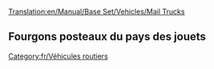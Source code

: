 [[Translation:en/Manual/Base Set/Vehicles/Mail Trucks]]

{{fr/Vehicule routier|nom     = Fourgon postal MPS
  |img      = MPS_Mail_Truck.png
  |prix     =  4 715£ (9 430$)
  |vitesse  = 48 km/h (30 mph)
  |annualite= 421£ (842$)
  |design   = 1935
  |vie      = 15
  |capacite = 22 sacs de courrier
}}
{{fr/Vehicule routier|nom      = Fourgon postal Reynard
  |img      = Reynard_Mail_Truck.png
  |prix     = 5 535£ (11 070$)
  |vitesse  = 88 km/h (55 mph)
  |annualite= 787£ (1 574$)
  |design  = 1980
  |vie      = 15
  |capacite = 28 sacs de courrier
}}
{{fr/Vehicule routier|nom     = Fourgon postal Perry
  |img      = Perry_Mail_Truck.png
  |prix     = 5 945£ (11 890$)
  |vitesse  = 112 km/h (70 mph)
  |annualite= 1 125£ (2 250$)
  |design  = 2018
  |vie      = 15
  |capacite = 30 sacs de courrier
}}

==Fourgons posteaux du pays des jouets==
{{fr/Vehicule routier|nom      = Fourgon postal MightyMover
  |img      = MightyMover_Mail_Truck.png
  |prix     = *4 715£ (9 430$)
  |vitesse  = 48 km/h ()
  |annualite= 421£ (842$)
  |design  = 1935
  |vie      = 15
  |capacite = 22 sacs de courrier
}}
{{fr/Vehicule routier|nom      = Fourgon postal Powernaught
  |img      = Powernaught_Mail_Truck.png
  |prix     = *6 535£ (11 070$)
  |vitesse  = 88 km/h ()
  |annualite= 787£ (1 574$)
  |design  = 1979
  |vie      = 15
  |capacite = 28 sacs de courrier
}}
{{fr/Vehicule routier|nom     = Fourgon postal Wizzowow
  |img      = Wizzowow_Mail_Truck.png
  |prix     = *6 945£ (11 890$)
  |vitesse  = 112 km/h
  |annualite= 1 125£ (2 250$)
  |design  = 2018
  |vie      = 15
  |capacite = 30 sacs de courrier
}}

[[Category:fr/Véhicules routiers]]